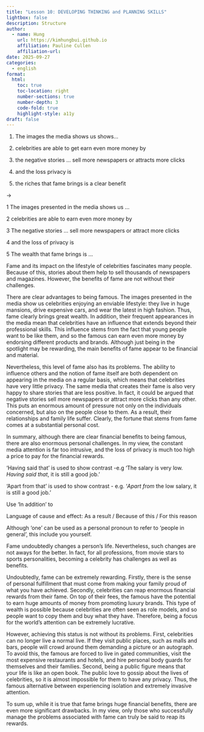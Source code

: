 ```yaml
---
title: "Lesson 10: DEVELOPING THINKING and PLANNING SKILLS"
lightbox: false
description: Structure
author:
  - name: Hung
    url: https://kimhungbui.github.io
    affiliation: Pauline Cullen
    affiliation-url:
date: 2025-09-27
categories:
  - english
format:
  html:
    toc: true
    toc-location: right
    number-sections: true
    number-depth: 3
    code-fold: true
    highlight-style: a11y
draft: false
---
```

1. The images the media shows us shows…

2. celebrities are able to get earn even more money by

3. the negative stories … sell more newspapers or attracts more clicks

4. and the loss privacy is

5. the riches that fame brings is a clear benefit

->

1 The images presented in the media shows us ...

2 celebrities are able to earn even more money by

3 The negative stories ... sell more newspapers or attract more clicks

4 and the loss of privacy is

5 The wealth that fame brings is ... 


Fame and its impact on the lifestyle of celebrities fascinates many people. Because of this, stories about them help to sell thousands of newspapers and magazines. However, the benefits of fame are not without their challenges.

There are clear advantages to being famous. The images presented in the media show us celebrities enjoying an enviable lifestyle: they live in huge mansions, drive expensive cars, and wear the latest in high fashion. Thus, fame clearly brings great wealth. In addition, their frequent appearances in the media mean that celebrities have an influence that extends beyond their professional skills. This influence stems from the fact that young people want to be like them, and so the famous can earn even more money by endorsing different products and brands. Although just being in the spotlight may be rewarding, the main benefits of fame appear to be financial and material.

Nevertheless, this level of fame also has its problems. The ability to influence others and the notion of fame itself are both dependent on appearing in the media on a regular basis, which means that celebrities have very little privacy. The same media that creates their fame is also very happy to share stories that are less positive. In fact, it could be argued that negative stories sell more newspapers or attract more clicks than any other. This puts an enormous amount of pressure not only on the individuals concerned, but also on the people close to them. As a result, their relationships and family life suffer. Clearly, the fortune that stems from fame comes at a substantial personal cost.

In summary, although there are clear financial benefits to being famous, there are also enormous personal challenges. In my view, the constant media attention is far too intrusive, and the loss of privacy is much too high a price to pay for the financial rewards.



'Having said that' is used to show contrast -e.g 'The salary is very low. _Having said that_, it is still a good job.'

'Apart from that' is used to show contrast - e.g. '_Apart from_ the low salary, it is still a good job.'

Use 'In addition' to 


Language of cause and effect: As a result / Because of this / For this reason


:::{.callout-note}
Although 'one' can be used as a personal pronoun to refer to 'people in general', this include you yourself.
:::

Fame undoubtedly changes a person's life. Nevertheless, such changes are not aways for the better. In fact, for all professions, from movie stars to sports personalities, becoming a celebrity has challenges as well as benefits.

Undoubtedly, fame can be extremely rewarding. Firstly, there is the sense of personal fulfillment that must come from making your family proud of what you have achieved. Secondly, celebrities can reap enormous financial rewards from their fame. On top of their fees, the famous have the potential to earn huge amounts of money from promoting luxury brands. This type of wealth is possible because celebrities are often seen as role models, and so people want to copy them and buy what they have. Therefore, being a focus for the world's attention can be extremely lucrative.

However, achieving this status is not without its problems. First, celebrities can no longer live a normal live. If they visit public places, such as malls and bars, people will crowd around them demanding a picture or an autograph. To avoid this, the famous are forced to live in gated communities, visit the most expensive restaurants and hotels, and hire personal body guards for themselves and their families. Second, being a public figure means that your life is like an open book. The public love to gossip about the lives of celebrities, so it is almost impossible for them to have any privacy. Thus, the famous alternative between experiencing isolation and extremely invasive attention. 

To sum up, while it is true that fame brings huge financial benefits, there are even more significant drawbacks. In my view, only those who successfully manage the problems associated with fame can truly be said to reap its rewards.